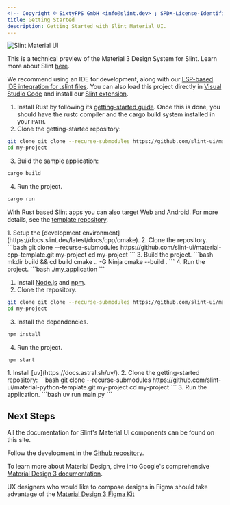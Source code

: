 ```yaml
---
<!-- Copyright © SixtyFPS GmbH <info@slint.dev> ; SPDX-License-Identifier: MIT -->
title: Getting Started
description: Getting Started with Slint Material UI.
---
```



![Slint Material UI](~/assets/images/phone-dark.webp)

This is a technical preview of the Material 3 Design System for Slint. Learn more about
Slint [here](https://slint.dev/).

We recommend using an IDE for development, along with our [LSP-based IDE integration for
.slint files](https://github.com/slint-ui/slint/blob/master/tools/lsp/README.md). You
can also load this project directly in [Visual Studio Code](https://code.visualstudio.com/)
and install our [Slint extension](https://marketplace.visualstudio.com/items?itemName=Slint.slint).

<Tabs>
<TabItem label="Rust">

1. Install Rust by following its [getting-started guide](https://www.rust-lang.org/learn/get-started). Once this is done, you should have the rustc compiler and the cargo build system installed in your `PATH`.
2. Clone the getting-started repository:
```bash
git clone git clone --recurse-submodules https://github.com/slint-ui/material-rust-template.git my-project
cd my-project
```
3. Build the sample application:
```bash
cargo build
```
4. Run the project.
```bash
cargo run
```

With Rust based Slint apps you can also target Web and Android. For more details, see the [template repository](https://github.com/slint-ui/material-rust-template).

</TabItem>
<TabItem label="C++">
1. Setup the [development environment](https://docs.slint.dev/latest/docs/cpp/cmake).
2. Clone the repository.
```bash
git clone --recurse-submodules https://github.com/slint-ui/material-cpp-template.git my-project
cd my-project
```
3. Build the project.
```bash
mkdir build && cd build
cmake .. -G Ninja
cmake --build .
```
4. Run the project.
```bash
./my_application
```
</TabItem>
<TabItem label="NodeJS">

1. Install [Node.js](https://nodejs.org/) and [npm](https://www.npmjs.com/).
2. Clone the repository.
```bash
git clone git clone --recurse-submodules https://github.com/slint-ui/material-nodejs-template.git my-project
cd my-project
```
3. Install the dependencies.
```bash
npm install
```
4. Run the project.
```bash
npm start
```

</TabItem>
<TabItem label="Python" >
1. Install [uv](https://docs.astral.sh/uv/).
2. Clone the getting-started repository:
```bash
git clone --recurse-submodules https://github.com/slint-ui/material-python-template.git my-project
cd my-project
```
3. Run the application.
```bash
uv run main.py
```

</TabItem>
</Tabs>


## Next Steps

All the documentation for Slint's Material UI components can be found on this site.

Follow the development in the [Github repository](https://github.com/slint-ui/material-components).

To learn more about Material Design, dive into Google's comprehensive [Material Design 3 documentation](https://m3.material.io/components).

UX designers who would like to compose designs in Figma should take advantage of the [Material Design 3 Figma Kit](https://www.figma.com/community/file/1035203688168086460/material-3-design-kit)

